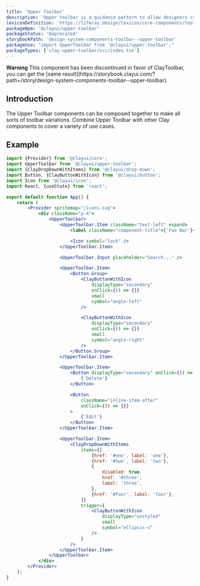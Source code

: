 ```yaml
---
title: 'Upper Toolbar'
description: 'Upper toolbar is a guidance pattern to allow designers create their own toolbars for edition with preview pages.'
lexiconDefinition: 'https://liferay.design/lexicon/core-components/toolbars/toolbar-upper/'
packageNpm: '@clayui/upper-toolbar'
packageStatus: 'Deprecated'
storybookPath: 'design-system-components-toolbar--upper-toolbar'
packageUse: "import UpperToolbar from '@clayui/upper-toolbar';"
packageTypes: ['clay-upper-toolbar/src/index.tsx']
---
```


<div className="clay-site-alert alert alert-warning">
	<strong className="lead">Warning</strong>
	This component has been discontinued in favor of ClayToolbar, you can get the
	[same result](https://storybook.clayui.com/?path=/story/design-system-components-toolbar--upper-toolbar).
</div>

## Introduction

The Upper Toolbar components can be composed together to make all sorts of toolbar variations. Combine Upper Toolbar with other Clay components to cover a variety of use cases.

## Example

```jsx preview
import {Provider} from '@clayui/core';
import UpperToolbar from '@clayui/upper-toolbar';
import {ClayDropDownWithItems} from '@clayui/drop-down';
import Button, {ClayButtonWithIcon} from '@clayui/button';
import Icon from '@clayui/icon';
import React, {useState} from 'react';

export default function App() {
	return (
		<Provider spritemap="/icons.svg">
			<div className="p-4">
				<UpperToolbar>
					<UpperToolbar.Item className="text-left" expand>
						<label className="component-title">{'Foo Bar'}</label>

						<Icon symbol="lock" />
					</UpperToolbar.Item>

					<UpperToolbar.Input placeholder="Search..." />

					<UpperToolbar.Item>
						<Button.Group>
							<ClayButtonWithIcon
								displayType="secondary"
								onClick={() => {}}
								small
								symbol="angle-left"
							/>

							<ClayButtonWithIcon
								displayType="secondary"
								onClick={() => {}}
								small
								symbol="angle-right"
							/>
						</Button.Group>
					</UpperToolbar.Item>

					<UpperToolbar.Item>
						<Button displayType="secondary" onClick={() => {}}>
							{'Delete'}
						</Button>

						<Button
							className="inline-item-after"
							onClick={() => {}}
						>
							{'Edit'}
						</Button>
					</UpperToolbar.Item>

					<UpperToolbar.Item>
						<ClayDropDownWithItems
							items={[
								{href: '#one', label: 'one'},
								{href: '#two', label: 'two'},
								{
									disabled: true,
									href: '#three',
									label: 'three',
								},
								{href: '#four', label: 'four'},
							]}
							trigger={
								<ClayButtonWithIcon
									displayType="unstyled"
									small
									symbol="ellipsis-v"
								/>
							}
						/>
					</UpperToolbar.Item>
				</UpperToolbar>
			</div>
		</Provider>
	);
}
```
